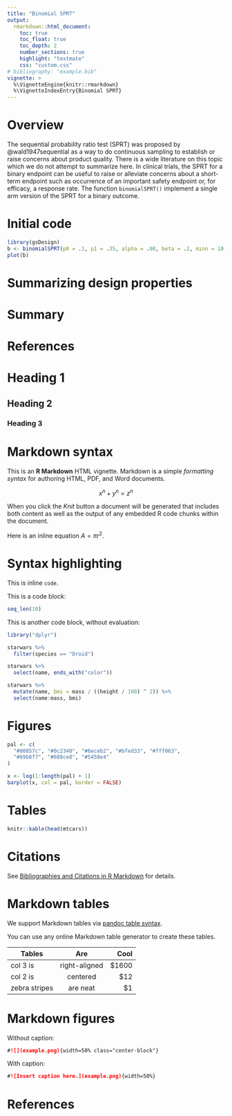 ```yaml
---
title: "Binomial SPRT"
output:
  rmarkdown::html_document:
    toc: true
    toc_float: true
    toc_depth: 2
    number_sections: true
    highlight: "textmate"
    css: "custom.css"
# bibliography: "example.bib"
vignette: >
  %\VignetteEngine{knitr::rmarkdown}
  %\VignetteIndexEntry{Binomial SPRT}
---
```



# Overview

The sequential probability ratio test (SPRT) was proposed by @wald1947sequential
as a way to do continuous sampling to establish or raise concerns about product quality.
There is a wide literature on this topic which we do not attempt to summarize here.
In clinical trials, the SPRT for a binary endpoint can be useful to raise or alleviate concerns about a short-term endpoint such as occurrence of an important safety endpoint or, for efficacy, a response rate.
The function `binomialSPRT()` implement a single arm version of the SPRT for a binary outcome. 

# Initial code

```r
library(gsDesign)
b <- binomialSPRT(p0 = .1, p1 = .35, alpha = .08, beta = .2, minn = 10, maxn = 25)
plot(b)
```



# Summarizing design properties

# Summary

# References





# Heading 1

## Heading 2

### Heading 3

# Markdown syntax

This is an **R Markdown** HTML vignette. Markdown is a simple _formatting syntax_
for authoring HTML, PDF, and Word documents.

$$x^n + y^n = z^n$$

When you click the _Knit_ button a document will be generated that includes both
content as well as the output of any embedded R code chunks within the document.

Here is an inline equation $A = \pi r^2$.

# Syntax highlighting

This is inline `code`.

This is a code block:

```r
seq_len(10)
```

This is another code block, without evaluation:

```r
library("dplyr")

starwars %>% 
  filter(species == "Droid")

starwars %>% 
  select(name, ends_with("color"))

starwars %>% 
  mutate(name, bmi = mass / ((height / 100) ^ 2)) %>%
  select(name:mass, bmi)
```

# Figures

```r
pal <- c(
  "#00857c", "#0c2340", "#6eceb2", "#bfed33", "#fff063",
  "#69b8f7", "#688ce8", "#5450e4"
)

x <- log(1:length(pal) + 1)
barplot(x, col = pal, border = FALSE)
```

# Tables

```r
knitr::kable(head(mtcars))
```

# Citations

See [Bibliographies and Citations in R Markdown](https://rmarkdown.rstudio.com/authoring_bibliographies_and_citations.html)
for details.

# Markdown tables

We support Markdown tables via
[pandoc table syntax](https://pandoc.org/MANUAL.html#tables).

You can use any online Markdown table generator to create these tables.

| Tables        | Are           | Cool  |
| ------------- |:-------------:| -----:|
| col 3 is      | right-aligned | $1600 |
| col 2 is      | centered      |   $12 |
| zebra stripes | are neat      |    $1 |

# Markdown figures

Without caption:

```markdown
#![](example.png){width=50% class="center-block"}
```

With caption:

```markdown
#![Insert caption here.](example.png){width=50%}
```

# References
